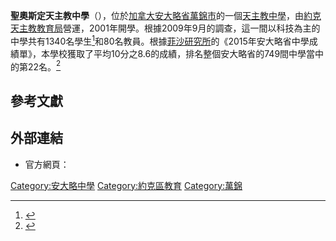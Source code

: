 {{expand|time=2015-11-30T04:39:31+00:00}}

{{Infobox school
| name = 聖奧斯定天主教中學
| image = St. Augustine Catholic High School, Ontario.jpg
| image_size = 250px
| caption = 
| address = 羅迪道2188號<br>(2188 Rodick Rd)
| city = [[萬錦市|萬錦市]]
| province = [[安大略省|安大略省]]
| postcode = L6C2J7
| country = {{CAN}}
| latd = 43
| latm = 52
| lats = 31
| latNS = N
| longd = 79
| longm = 21
| longs = 28
| longEW = W
| iso_region = CA-ON
| coordinates_display = inline, title
| schooltype = 
| fundingtype = [[公立學校|公立學校]]
| motto = ''Caritas Veritas Unitas''（愛德·真理·團結）
| religious_affiliation = [[天主教學校|天主教學校]]
| founded = 2001年
| schoolboard = [[約克天主教教育局|約克天主教教育局]]
| superintendent = Mary Cosentino
| trustee = Carol Cotton
| number = 765708<ref>{{cite web|url= http://www.edu.gov.on.ca/eng/sift/schoolProfileSec.asp?SCH_NUMBER=765708|title= St Augustine Catholic High School (765708)|work= Secondary school profile|publisher= Ontario Ministry of Education|date= 2011-04-01|accessdate= 2012-03-05|archive-date= 2018-02-15|archive-url= https://web.archive.org/web/20180215084251/http://www.edu.gov.on.ca/eng/sift/schoolProfileSec.asp?SCH_NUMBER=765708|dead-url= no}}</ref>
| principal = Antonella Rubino
| viceprincipal = James Cocchetto, Angela Capozzolo
| grades_label = [[教育階段|年級]]
| grades = 9-12
| enrollment = 1340
| enrollment_as_of = 2009年9月
| language = [[英語|英語]]
| colours = 栗色、金色、藍色
| team_name = Titans
| homepage = {{URL|http://stau.ycdsb.ca/}}  {{URL|http://staugustinechs.ca/}}
}}

'''聖奧斯定天主教中學'''（{{lang-en|St. Augustine Catholic High School}}），位於[[加拿大|加拿大]][[安大略省|安大略省]][[萬錦市|萬錦市]]的一個[[天主教|天主教]][[中學|中學]]，由[[約克天主教教育局|約克天主教教育局]]營運，2001年開學。根據2009年9月的調查，這一間以科技為主的中學共有1340名學生<ref>{{cite web|url= http://eqaoweb.eqao.com/eqaoweborgprofile/profile.aspx?_Mident=6344&Lang=E|title= St Augustine (765708)|work= School profile|publisher= Education Quality and Accountability Office|year= 2011|accessdate= 2012-03-05|deadurl= yes|archiveurl= https://web.archive.org/web/20120128230714/http://eqaoweb.eqao.com/eqaoweborgprofile/profile.aspx?_Mident=6344&Lang=E|archivedate= 2012-01-28}}</ref>和80名教員。根據[[菲沙研究所|菲沙研究所]]的《2015年安大略省中學成績單》，本學校獲取了平均10分之8.6的成績，排名整個安大略省的749間中學當中的第22名。<ref>{{cite journal|last1= Cowley|first1= Peter|last2= Easton|first2= Stephen|title= Report Card on Ontario's Secondary Schools 2015|journal= Studies in Education Policy|date= April 2015|publisher= Fraser Institute|page= 61|url= https://www.fraserinstitute.org/sites/default/files/ontario-secondary-school-rankings-2015.pdf|format= PDF|issn= 1707–2395|access-date= 2015-12-02|archive-date= 2015-12-08|archive-url= https://web.archive.org/web/20151208152910/https://www.fraserinstitute.org/sites/default/files/ontario-secondary-school-rankings-2015.pdf|dead-url= no}}</ref>

== 參考文獻 ==
{{reflist}}

== 外部連結 ==
*官方網頁：{{URL|http://www.staugustinechs.ca}}

[[Category:安大略中學|Category:安大略中學]]
[[Category:約克區教育|Category:約克區教育]]
[[Category:萬錦|Category:萬錦]]
